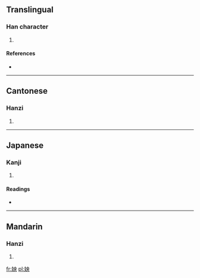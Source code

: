 ==Translingual==

===Han character===
{{Han char|rn=38|rad=女|as=05|sn=8|four=4543<sub>0</sub>|canj=女中月大 (VLBK)}}

# {{defn|Han|sort=女05}}

====References====
* {{Han ref|kx=0258.250|dkj=06170|dj=0524.020|hdz=21037.070|uh=59CE|ud=22990|bh=CC47|bd=52295}}

----

==Cantonese==

===Hanzi===
{{yue-hanzi|jyut=|y=yeung1}}

# {{defn|lang=yue|sort=女05}}

----

==Japanese==

===Kanji===
{{ja-kanji|grade=|rs=女05}}

# {{defn|lang=ja|sort=女05}}

====Readings====
* {{ja-readings|on=[[おう]] (ō)|kun=[[わたくし]] (watakushi)}}

----

==Mandarin==

===Hanzi===
{{cmn-hanzi|pin=[[yāng]] ([[yang1]])|wg=yang<sup>1</sup>}}

# {{defn|lang=cmn|sort=女05}}

[[fr:姎]]
[[pl:姎]]